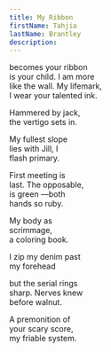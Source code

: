 ```yaml
---
title: My Ribbon
firstName: Tahjia
lastName: Brantley
description:
---
```


becomes your ribbon\
is your child. I am more\
like the wall. My lifemark,\
I wear your talented ink.

Hammered by jack,\
the vertigo sets in.

My fullest slope\
lies with Jill, I\
flash primary.

First meeting is\
last. The opposable,\
is green —both\
hands so ruby.

My body as\
scrimmage,\
a coloring book.

I zip my denim past\
my forehead

but the serial rings\
sharp. Nerves knew\
before walnut.

A premonition of\
your scary score,\
my friable system.

